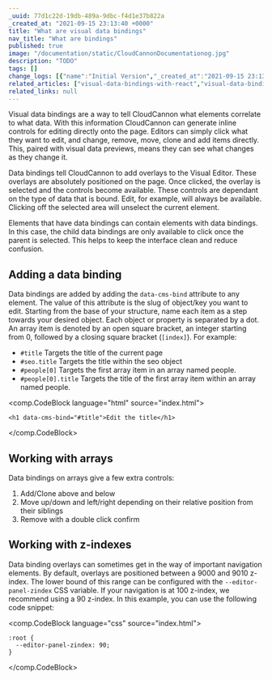 ```yaml
---
_uuid: 77d1c22d-19db-489a-9dbc-f4d1e37b822a
_created_at: "2021-09-15 23:13:40 +0000"
title: "What are visual data bindings"
nav_title: "What are bindings"
published: true
image: "/documentation/static/CloudCannonDocumentationog.jpg"
description: "TODO"
tags: []
change_logs: [{"name":"Initial Version","_created_at":"2021-09-15 23:13:40 +0000"}]
related_articles: ["visual-data-bindings-with-react","visual-data-bindings-with-bookshop","cloudcannon-protocol"]
related_links: null
---
```


Visual data bindings are a way to tell CloudCannon what elements correlate to what data. With this information CloudCannon can generate inline controls for editing directly onto the page. Editors can simply click what they want to edit, and change, remove, move, clone and add items directly. This, paired with visual data previews, means they can see what changes as they change it.

Data bindings tell CloudCannon to add overlays to the Visual Editor. These overlays are absolutely positioned on the page. Once clicked, the overlay is selected and the controls become available. These controls are dependant on the type of data that is bound. Edit, for example, will always be available. Clicking off the selected area will unselect the current element.

Elements that have data bindings can contain elements with data bindings. In this case, the child data bindings are only available to click once the parent is selected. This helps to keep the interface clean and reduce confusion.

## Adding a data binding
Data bindings are added by adding the `data-cms-bind` attribute to any element. The value of this attribute is the slug of object/key you want to edit. Starting from the base of your structure, name each item as a step towards your desired object. Each object or property is separated by a dot. An array item is denoted by an open square bracket, an integer starting from 0, followed by a closing square bracket (`[index]`). For example:
- `#title` Targets the title of the current page
- `#seo.title` Targets the title within the seo object
- `#people[0]` Targets the first array item in an array named people.
- `#people[0].title` Targets the title of the first array item within an array named people.

<comp.CodeBlock language="html" source="index.html">
```
<h1 data-cms-bind="#title">Edit the title</h1>
```
</comp.CodeBlock>

## Working with arrays
Data bindings on arrays give a few extra controls:

1. Add/Clone above and below
2. Move up/down and left/right depending on their relative position from their siblings
3. Remove with a double click confirm

## Working with z-indexes
Data binding overlays can sometimes get in the way of important navigation elements. By default, overlays are positioned between a 9000 and 9010 z-index. The lower bound of this range can be configured with the `--editor-panel-zindex` CSS variable. If your navigation is at 100 z-index, we recommend using a 90 z-index. In this example, you can use the following code snippet:

<comp.CodeBlock language="css" source="index.html">
```
:root {
  --editor-panel-zindex: 90;
}
```
</comp.CodeBlock>

